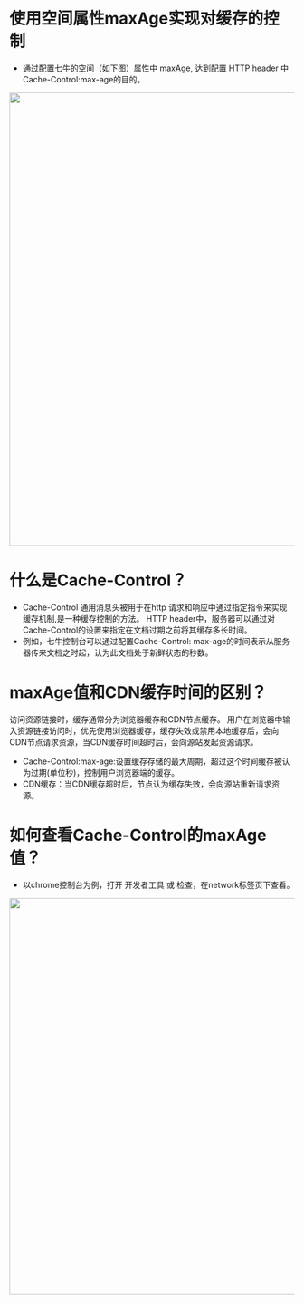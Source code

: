 # 使用空间属性maxAge实现对缓存的控制

* 通过配置七牛的空间（如下图）属性中 maxAge, 达到配置 HTTP header 中 Cache-Control:max-age的目的。


 <img src="https://dn-odum9helk.qbox.me/FnX3-PPT8CJbBb7MeomQCGPMyQbB" width=800 />

# 什么是Cache-Control？

* Cache-Control 通用消息头被用于在http 请求和响应中通过指定指令来实现缓存机制,是一种缓存控制的方法。 HTTP header中，服务器可以通过对Cache-Control的设置来指定在文档过期之前将其缓存多长时间。 
* 例如，七牛控制台可以通过配置Cache-Control: max-age的时间表示从服务器传来文档之时起，认为此文档处于新鲜状态的秒数。


# maxAge值和CDN缓存时间的区别？
访问资源链接时，缓存通常分为浏览器缓存和CDN节点缓存。
用户在浏览器中输入资源链接访问时，优先使用浏览器缓存，缓存失效或禁用本地缓存后，会向CDN节点请求资源，当CDN缓存时间超时后，会向源站发起资源请求。
* Cache-Control:max-age:设置缓存存储的最大周期，超过这个时间缓存被认为过期(单位秒)，控制用户浏览器端的缓存。
* CDN缓存：当CDN缓存超时后，节点认为缓存失效，会向源站重新请求资源。

# 如何查看Cache-Control的maxAge值？

* 以chrome控制台为例，打开 开发者工具 或 检查，在network标签页下查看。
<img src="https://dn-odum9helk.qbox.me/FmFP1Yf577R9H32p6lDhG-4-apiy" width=700 />




